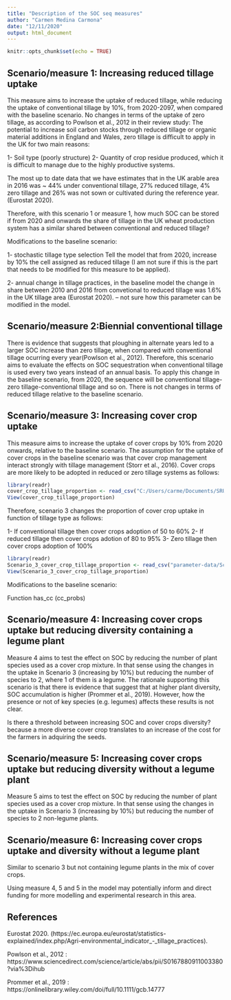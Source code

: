 ```yaml
---
title: "Description of the SOC seq measures"
author: "Carmen Medina Carmona"
date: "12/11/2020"
output: html_document
---
```


```r
knitr::opts_chunk$set(echo = TRUE)
```

## Scenario/measure 1: Increasing reduced tillage uptake

This measure aims to increase the uptake of reduced tillage, while reducing the uptake of conventional tillage by 10%, from 2020-2097, when compared with the baseline scenario. No changes in terms of the uptake of zero tillage, as according to Powlson et al., 2012 in their review study: The potential to increase soil carbon stocks through reduced tillage or organic material additions in England and Wales, zero tillage is difficult to apply in the UK for two main reasons:

  1- Soil type (poorly structure)
  2- Quantity of crop residue produced, which it is difficult to manage due to the highly productive systems.
  
The most up to date data that we have estimates that in the UK arable area in 2016 was ~ 44% under conventional tillage, 27% reduced tillage, 4% zero tillage and 26% was not sown or cultivated during the reference year. (Eurostat 2020).

Therefore, with this scenario 1 or measure 1, how much SOC can be stored if from 2020 and onwards the share of tillage in the UK wheat production system has a similar shared between conventional and reduced tillage?

Modifications to the baseline scenario:

  1- stochastic tillage type selection
  Tell the model that from 2020, increase by 10% the cell assigned as reduced tillage (I am not sure if this is the part that needs to be modified for this measure to be applied).
  
  2- annual change in tillage practices, in the baseline model the change in share between 2010 and 2016 from convetional to reduced tillage was 1.6% in the UK tillage area (Eurostat 2020). -- not sure how this parameter can be modified in the model.


## Scenario/measure 2:Biennial conventional tillage

There is evidence that suggests that ploughing in alternate years led to a larger SOC increase than zero tillage, when compared with conventional tillage ocurring every year(Powlson et al., 2012). Therefore, this scenario aims to evaluate the effects on SOC sequestration when conventional tillage is used every two years instead of an annual basis. To apply this change in the baseline scenario, from 2020, the sequence will be conventional tillage-zero tillage-conventional tillage and so on. There is not changes in terms of reduced tillage relative to the baseline scenario.


## Scenario/measure 3: Increasing cover crop uptake

This measure aims to increase the uptake of cover crops by 10% from 2020 onwards, relative to the baseline scenario. 
The assumption for the uptake of cover crops in the baseline scenario was that cover crop management interact strongly with tillage management (Storr et al., 2016). Cover crops are more likely to be adopted in reduced or zero tillage systems as follows:

```r
library(readr)
cover_crop_tillage_proportion <- read_csv("C:/Users/carme/Documents/SRUC/Working files/soil-c-macc/parameter-data/cover-crop-tillage-proportion.csv")
View(cover_crop_tillage_proportion)
```

Therefore, scenario 3 changes the proportion of cover crop uptake in function of tillage type as follows:

  1- If conventional tillage then cover crops adoption of 50 to 60%
  2- If reduced tillage then cover crops adotion of 80 to 95%
  3- Zero tillage then cover crops adoption of 100%
  
``` r
library(readr)
Scenario_3_cover_crop_tillage_proportion <- read_csv("parameter-data/Scenario 3-cover-crop-tillage-proportion.csv")
View(Scenario_3_cover_crop_tillage_proportion)
```

Modifications to the baseline scenario:

Function has_cc (cc_probs)


## Scenario/measure 4: Increasing cover crops uptake but reducing diversity containing a legume plant

Measure 4 aims to test the effect on SOC by reducing the number of plant species used as a cover crop mixture. In that sense using the changes in the uptake in Scenario 3 (increasing by 10%) but reducing the number of species to 2, where 1 of them is a legume. The rationale supporting this scenario is that there is evidence that suggest that at higher plant diversity, SOC accumulation is higher (Prommer et al., 2019). However, how the presence or not of key species (e.g. legumes) affects these results is not clear.

Is there a threshold between  increasing SOC and cover crops diversity? because a more diverse cover crop translates to an increase of the cost for the farmers in adquiring the seeds.


## Scenario/measure 5: Increasing cover crops uptake but reducing diversity without a legume plant

Measure 5 aims to test the effect on SOC by reducing the number of plant species used as a cover crop mixture. In that sense using the changes in the uptake in Scenario 3 (increasing by 10%) but reducing the number of species to 2 non-legume plants.


## Scenario/measure 6: Increasing cover crops uptake and diversity without a legume plant

Similar to scenario 3 but not containing legume plants in the mix of cover crops.

Using measure 4, 5 and 5 in the model may potentially inform and direct funding for more modelling and experimental research in this area.


## References

Eurostat 2020. (https://ec.europa.eu/eurostat/statistics-explained/index.php/Agri-environmental_indicator_-_tillage_practices).

Powlson et al., 2012 : https://www.sciencedirect.com/science/article/abs/pii/S0167880911003380?via%3Dihub

Prommer et al., 2019 : https://onlinelibrary.wiley.com/doi/full/10.1111/gcb.14777

